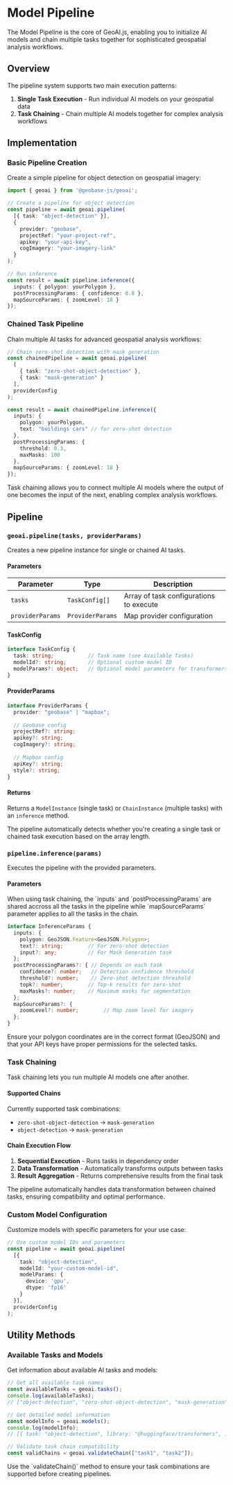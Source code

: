 
# Model Pipeline

The Model Pipeline is the core of GeoAI.js, enabling you to initialize AI models and chain multiple tasks together for sophisticated geospatial analysis workflows.

## Overview

The pipeline system supports two main execution patterns:

1. **Single Task Execution** - Run individual AI models on your geospatial data
2. **Task Chaining** - Chain multiple AI models together for complex analysis workflows

## Implementation

### Basic Pipeline Creation

Create a simple pipeline for object detection on geospatial imagery:

```typescript
import { geoai } from '@geobase-js/geoai';

// Create a pipeline for object detection
const pipeline = await geoai.pipeline(
  [{ task: "object-detection" }],
  {
    provider: "geobase",
    projectRef: "your-project-ref",
    apikey: "your-api-key",
    cogImagery: "your-imagery-link"
  }
);

// Run inference
const result = await pipeline.inference({
  inputs: { polygon: yourPolygon },
  postProcessingParams: { confidence: 0.8 },
  mapSourceParams: { zoomLevel: 18 }
});
```

### Chained Task Pipeline

Chain multiple AI tasks for advanced geospatial analysis workflows:

```typescript
// Chain zero-shot detection with mask generation
const chainedPipeline = await geoai.pipeline(
  [
    { task: "zero-shot-object-detection" },
    { task: "mask-generation" }
  ],
  providerConfig
);

const result = await chainedPipeline.inference({
  inputs: { 
    polygon: yourPolygon,
    text: "buildings cars" // for zero-shot detection
  },
  postProcessingParams: { 
    threshold: 0.3,
    maxMasks: 100
  },
  mapSourceParams: { zoomLevel: 18 }
});
```

<Callout type="info" emoji="ℹ️">
  Task chaining allows you to connect multiple AI models where the output of one becomes the input of the next, enabling complex analysis workflows.
</Callout>

## Pipeline

### `geoai.pipeline(tasks, providerParams)`

Creates a new pipeline instance for single or chained AI tasks.

#### Parameters

| Parameter | Type | Description |
|-----------|------|-------------|
| `tasks` | `TaskConfig[]` | Array of task configurations to execute |
| `providerParams` | `ProviderParams` | Map provider configuration |

#### TaskConfig

```typescript
interface TaskConfig {
  task: string;           // Task name (see Available Tasks)
  modelId?: string;       // Optional custom model ID
  modelParams?: object;   // Optional model parameters for transformers.js tasks
}
```

#### ProviderParams

```typescript
interface ProviderParams {
  provider: "geobase" | "mapbox";
  
  // Geobase config
  projectRef?: string;
  apikey?: string;
  cogImagery?: string;
  
  // Mapbox config
  apiKey?: string;
  style?: string;
}
```

#### Returns

Returns a `ModelInstance` (single task) or `ChainInstance` (multiple tasks) with an `inference` method.

<Callout type="info" emoji="ℹ️">
  The pipeline automatically detects whether you're creating a single task or chained task execution based on the array length.
</Callout>

### `pipeline.inference(params)`

Executes the pipeline with the provided parameters.

#### Parameters
<Callout type="info" emoji="ℹ️">
  When using task chaining, the `inputs` and `postProcessingParams` are shared accross all the tasks in the pipeline while `mapSourceParams` parameter applies to all the tasks in the chain.
</Callout>

```typescript
interface InferenceParams {
  inputs: {
    polygon: GeoJSON.Feature<GeoJSON.Polygon>;
    text?: string;        // For zero-shot detection 
    input?: any;          // For Mask Generation task
  };
  postProcessingParams?: { // Depends on each task 
    confidence?: number;   // Detection confidence threshold
    threshold?: number;    // Zero-shot detection threshold
    topk?: number;        // Top-k results for zero-shot
    maxMasks?: number;    // Maximum masks for segmentation
  };
  mapSourceParams?: {
    zoomLevel?: number;        // Map zoom level for imagery
  };
}
```

<Callout type="warning" emoji="⚠️">
  Ensure your polygon coordinates are in the correct format (GeoJSON) and that your API keys have proper permissions for the selected tasks.
</Callout>

### Task Chaining

Task chaining lets you run multiple AI models one after another.

#### Supported Chains

Currently supported task combinations:

- `zero-shot-object-detection` → `mask-generation`
- `object-detection` → `mask-generation`

#### Chain Execution Flow

1. **Sequential Execution** - Runs tasks in dependency order
2. **Data Transformation** - Automatically transforms outputs between tasks
3. **Result Aggregation** - Returns comprehensive results from the final task

<Callout type="info" emoji="ℹ️">
  The pipeline automatically handles data transformation between chained tasks, ensuring compatibility and optimal performance.
</Callout>

### Custom Model Configuration

Customize models with specific parameters for your use case:

```typescript
// Use custom model IDs and parameters
const pipeline = await geoai.pipeline(
  [{ 
    task: "object-detection",
    modelId: "your-custom-model-id",
    modelParams: {
      device: 'gpu',
      dtype: 'fp16'
    }
  }],
  providerConfig
);
```

## Utility Methods

### Available Tasks and Models

Get information about available AI tasks and models:

```typescript
// Get all available task names
const availableTasks = geoai.tasks();
console.log(availableTasks);
// ["object-detection", "zero-shot-object-detection", "mask-generation", ...]

// Get detailed model information
const modelInfo = geoai.models();
console.log(modelInfo);
// [{ task: "object-detection", library: "@huggingface/transformers", ... }]

// Validate task chain compatibility
const validChains = geoai.validateChain(["task1", "task2"]);
```

<Callout type="info" emoji="ℹ️">
  Use the `validateChain()` method to ensure your task combinations are supported before creating pipelines.
</Callout>